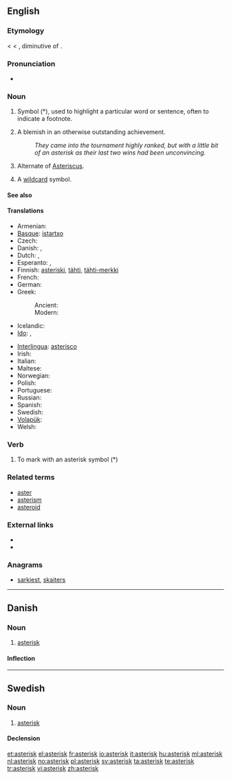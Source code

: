 {{also|Asterix}}
==English==

===Etymology===
< {{etyl|LL.}} {{term|asteriscus}} < {{etyl|grc}} {{term|ἀστερίσκος|tr=asteriskos|sc=polytonic||a little star, asterisk, used in manuscripts to mark passages}}, diminutive of {{term|ἀστήρ|tr=aster|sc=polytonic||a star}}.

===Pronunciation===
* {{audio|en-us-asterisk.ogg|Audio (US)}}

===Noun===
{{en-noun}}

# Symbol (*), used to highlight a particular word or sentence, often to indicate a footnote.
# {{context|sports|US}} A blemish in an otherwise outstanding achievement.
#: ''They came into the tournament highly ranked, but with a little bit of an asterisk as their last two wins had been unconvincing.''
# {{biology}} Alternate of [[Asteriscus]].
# {{computing}} A [[wildcard]] symbol.

====See also====
{{typography marks}}

====Translations====
{{trans-top|symbol used to highlight words or sentences}}
* Armenian: {{t|hy|աստղանիշ|tr=astġaniš}}
* [[Basque]]: [[istartxo]]
* Czech: {{t-|cs|hvězdička|f}}
* Danish: {{t-|da|asterisk}}, {{t+|da|stjerne}}
* Dutch: {{t+|nl|asterisk|f}}, {{t-|nl|sterretje|n}}
* Esperanto: {{t-|eo|steleto|xs=Esperanto}},  {{t-|eo|asterisko|xs=Esperanto}}
* Finnish: [[asteriski]], [[tähti]], [[tähti-merkki]]
* French: {{t+|fr|astérisque|m}}
* German: {{t-|de|Sternchen|n}}
* Greek:
*: Ancient: {{tø|grc|ἀστερίσκος|m|xs=Ancient Greek}}
*: Modern: {{t|el|αστερίσκος|m}}
* Icelandic: {{t+|is|stjörnumerki|n}}
* [[Ido]]: {{t+|io|steleto|xs=Ido}},  {{t+|io|asterisko|xs=Ido}}
{{trans-mid}}
* [[Interlingua]]: [[asterisco]]
* Irish: {{t+|ga|réalta|f|xs=Irish}}
* Italian: {{t-|it|asterisco|m}}
* Maltese: {{t|mt|asteriks|xs=Maltese}}
* Norwegian: {{t|no|asterisk}}
* Polish: {{t|pl|gwiazdka|f}}
* Portuguese: {{t+|pt|asterisco|m}}
* Russian: {{t+|ru|звёздочка|f}}
* Spanish: {{t+|es|asterisco|m}}
* Swedish: {{t+|sv|asterisk|c}}
* [[Volapük]]: {{t|vo|stelül}}
* Welsh: {{t+|cy|seren|f|xs=Welsh}}
{{trans-bottom}}

===Verb===
{{en-verb}}

# To mark with an asterisk symbol (*)

===Related terms===
* [[aster]]
* [[asterism]]
* [[asteroid]]

===External links===
* {{R:Webster 1913}}
* {{R:Century 1911}}

===Anagrams===
* {{alphagram|aeikrsst}} [[sarkiest#English|sarkiest]], [[skaiters#English|skaiters]]
----
==Danish==
{{wikipedia|lang=da}}

===Noun===
{{da-noun|en|er}}

# [[#English|asterisk]]

====Inflection====
{{da-noun-infl|en|er}}

----

==Swedish==

===Noun===
{{sv-noun|g=c}}

# [[#English|asterisk]]

====Declension====
{{sv-noun-reg-er}}

[[et:asterisk]]
[[el:asterisk]]
[[fr:asterisk]]
[[io:asterisk]]
[[it:asterisk]]
[[hu:asterisk]]
[[ml:asterisk]]
[[nl:asterisk]]
[[no:asterisk]]
[[pl:asterisk]]
[[sv:asterisk]]
[[ta:asterisk]]
[[te:asterisk]]
[[tr:asterisk]]
[[vi:asterisk]]
[[zh:asterisk]]